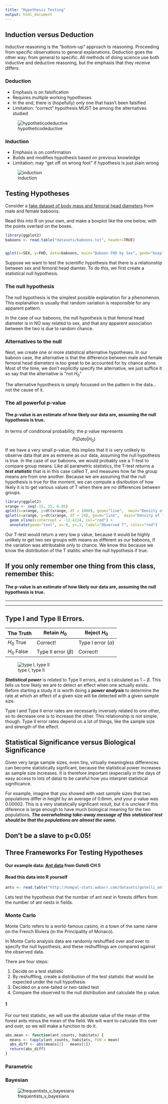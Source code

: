 ```yaml
---
title: "Hypothesis Testing"
output: html_document
---
```


## Induction versus Deduction

Inductive reasoning is the "bottom-up" approach to reasoning. Proceeding from specific observations to general explanations.  Deduction goes the other way: from general to specific. All methods of doing science use both inductive and deductive reasoning, but the emphasis that they receive differs. 

### Deduction

*  Emphasis is on falsification
*  Requires multiple working hypotheses
*  In the end, there is (hopefully) only one that hasn't been falsified
*  Limitation: "correct" hypothesis MUST be among the alternatives studied

![hypotheticodeductive][hypothetico]

### Induction

*  Emphasis is on confirmation
*  Builds and modifies hypothesis based on previous knowledge
*  Limitation: may "get off on wrong foot" if hypothesis is just plain wrong

![induction][inductive]

## Testing Hypotheses

Consider a [fake dataset of body mass and femoral head diameters](datasets/baboons.txt) from male and female baboons. 

<span class="mega-octicon octicon-puzzle"></span> Read this into R on your own, and make a boxplot like the one below, with the points overlaid on the boxes. 

```r
library(ggplot2)
baboons <- read.table("datasets/baboons.txt", header=TRUE)


qplot(x=SEX, y=FHD, data=baboons, main="Baboon FHD by Sex", geom="boxplot") + geom_point(color="red", size=3)
```

Suppose we want to test the scientific hypothesis that there is a relationship between sex and femoral head diamter.  To do this, we first create a statistical null hypothesis.

### The null hypothesis

The null hypothesis is the simplest possible explanation for a phenomenon.  This explanation is usually that random variation is responsible for any apparent pattern.

In the case of our baboons,  the null hypothesis is that femoral head diameter is in NO way related to sex, and that any apparent association between the two is due to random chance.  

### Alternatives to the null

Next, we create one or more statistical alternative hypotheses.  In our baboon case, the alternative is that the difference between male and female femoral head diameters is too great to be accounted for by chance alone. Most of the time, we don't explicitly specify the alternative, we just suffice it so say that the alternative is "not $H_0$"

<span class="mega-octicon octicon-alert"></span> The alternative hypothesis is simply focussed on the pattern in the data...not the cause of it. 

### The all powerful p-value

#### The p-value is an estimate of how likely our data are, assuming the null hypothesis is true.

In terms of conditional probability, the p value represents $$ P(Data|H_0) $$

If we have a very small p-value, this implies that it is very unlikely to observe data that are as extreme as our data, assuming the null hypothesis is true.  In the case of our baboons, we would probably use a T-test to compare group means. Like all parametric statistics, the T-test returns a ***test statistic*** that is in this case called T, and measures how far the group means are from one another. Because we are assuming that the null hypothesis is true for the moment, we can compute a disribution of how likely it is to get various values of T when there are no differences between groups.

```r
library(ggplot2)
xrange <- seq(-15, 15, 0.05)
qplot(x=xrange, y=dt(xrange, df = 1000), geom="line",  main="Density of T-Distribution df=1000")
qplot(x=xrange, y=dt(xrange, df = 24), geom="line",  main="Density of T-Distribution df=23") +
  geom_vline(xintercept = -12.4224, col="red") + 
  annotate(geom="text", x=-9, y=.3, label="Observed T", color="red")
```

Our T-test would return a very low p value, because it would be highly unlikely to get two sex groups with means as different as our baboons, if the variation was attributable only to chance. We know this because we know the distribution of the T statitic when the null hypothesis if true. 

## If you only remember one thing from this class, remember this:

#### The p-value is an estimate of how likely our data are, assuming the null hypothesis is true.

***
***

## Type I and Type II Errors.

The Truth | Retain $H_0$ | Reject $H_0$
---------|----------------|---------
$H_0$ True | Correct! | Type I error ($\alpha$)
$H_0$ False | Type II error ($\beta$)| Correct!

![type I, type II][errors]

***Statistical power*** is related to Type II errors, and is calculated as $1 - \beta$. This tells us how likely we are to detect an effect when one actually exists. Before starting a study it is worth doing a ***power analysis*** to determine the rate at which an effect of a given size will be detected with a given sample size. 

Type I and Type II error rates are necessarily inversely related to one other, so to decrease one is to increase the other. This relationship is not simple, though. Type II error rates depend on a lot of things, like the sample size and strength of the effect.

## Statistical Significance versus Biological Significance

Given very large sample sizes, even tiny, virtually meaningless differences can become statistically signficant, because the statistical power increases as sample size increases. It is therefore important (especially in the days of easy access to lots of data) to be careful how you interpret statistical significance.  

For example, imagine that you showed with vast sample sizes that two populations differ in height  by an average of 0.6mm, and your p value was 0.00002.  This is a very statistically signficant result, but it is unclear if this diference is large enough to have much biological meaning for the two populations.  ***The overwhelming take-away message of this statistical test should be that the populations are almost the same.***  

## Don't be a slave to p<0.05! 


## Three Frameworks For Testing Hypotheses


#### Our example data:  [Ant data](datasets/gotelli_ants.txt) from Gotelli CH 5 

#### Read this data into R yourself

```r
ants <- read.table("http://hompal-stats.wabarr.com/datasets/gotelli_ants.txt", header=TRUE)
```

Lets test the hypothesis that the number of ant nest in forests differs from the number of ant nests in fields. 

### Monte Carlo

Monte Carlo refers to a world-famous casino, in a town of the same name on the French Riviera (in the Principality of Monaco).

In Monte Carlo analysis data are randomly reshuffled over and over to specify the null hypothesis, and these reshufflings are compared against the observed data.

There are four steps:

1.  Decide on a test statistic
2.  By reshuffling, create a distribution of the test statistic that would be expected under the null hypothesis
3.  Decided on a one-tailed or two-tailed test
4.  Compare the observed to the null distribution and calculate the p value.

#### 1 

For our test statistic, we will use the absolute value of the mean of the forest ants minus the mean of the field.  We will want to calculate this over and over, so we will make a function to do it. 

```r

abs.mean <- function(ant_counts, habitats) {
  means <- tapply(ant_counts, habitats, FUN = mean)
  abs_diff <- abs(means[2] - means[1])
  return(abs_diff)
}
```

### Parametric

### Bayesian

![frequentists_v_bayesians][xkcd]



[xkcd]: frequentists_vs_bayesians.png
[errors]: typeItype2.jpg
[inductive]: inductive.png
[hypothetico]: hypothetico_deductive.png